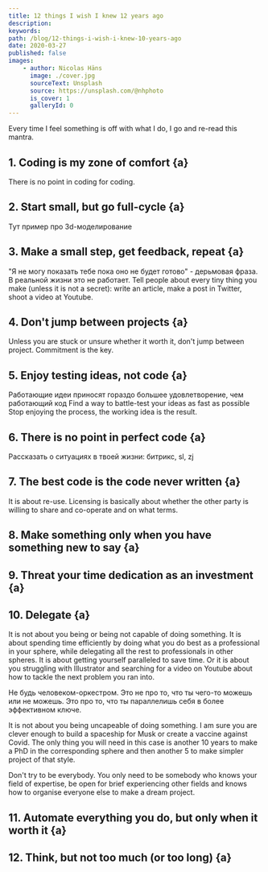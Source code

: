 ```yaml
---
title: 12 things I wish I knew 12 years ago
description:
keywords:
path: /blog/12-things-i-wish-i-knew-10-years-ago
date: 2020-03-27
published: false
images:
    - author: Nicolas Häns
      image: ./cover.jpg
      sourceText: Unsplash
      source: https://unsplash.com/@nhphoto
      is_cover: 1
      galleryId: 0
---
```


Every time I feel something is off with what I do, I go and re-read this mantra.

## 1. Coding is my zone of comfort {a}

There is no point in coding for coding.

## 2. Start small, but go full-cycle {a}

Тут пример про 3d-моделирование

## 3. Make a small step, get feedback, repeat {a}

"Я не могу показать тебе пока оно не будет готово" - дерьмовая фраза. В реальной жизни это не работает.
Tell people about every tiny thing you make (unless it is not a secret): write an article, make a post in Twitter, shoot a video at Youtube.

## 4. Don't jump between projects {a}

Unless you are stuck or unsure whether it worth it, don't jump between project. Commitment is the key.

## 5. Enjoy testing ideas, not code {a}

Работающие идеи приносят гораздо большее удовлетворение, чем работающий код
Find a way to battle-test your ideas as fast as possible
Stop enjoying the process, the working idea is the result.

## 6. There is no point in perfect code {a}

Рассказать о ситуациях в твоей жизни: битрикс, sl, zj

## 7. The best code is the code never written {a}

It is about re-use. Licensing is basically about whether the other party is willing to share and co-operate and on what terms.

## 8. Make something only when you have something new to say {a}

## 9. Threat your time dedication as an investment {a}

## 10. Delegate {a}

It is not about you being or being not capable of doing something. It is about spending time efficiently by doing what you do best as a professional in your sphere, while delegating all the rest to professionals in other spheres. It is about getting yourself paralleled to save time. Or it is about you struggling with Illustrator and searching for a video on Youtube about how to tackle the next problem you ran into.

Не будь человеком-оркестром. Это не про то, что ты чего-то можешь или не можешь. Это про то, что ты параллелишь себя в более эффективном ключе.

It is not about you being uncapeable of doing something. I am sure you are clever enough to build a spaceship for Musk or create a vaccine against Covid. The only thing you will need in this case is another 10 years to make a PhD in the corresponding sphere and then another 5 to make simpler project of that style.

Don't try to be everybody. You only need to be somebody who knows your field of expertise, be open for brief experiencing other fields and knows how to organise everyone else to make a dream project.

## 11. Automate everything you do, but only when it worth it {a}

## 12. Think, but not too much (or too long) {a}
